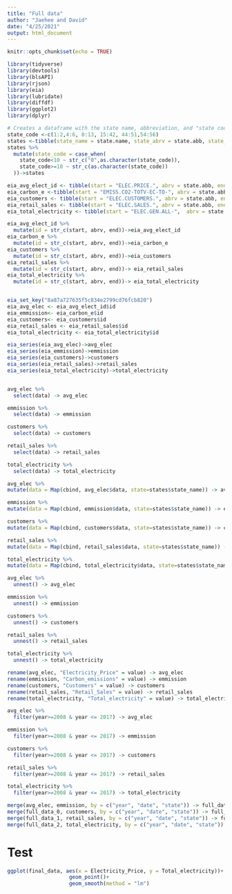```yaml
---
title: "Full data"
author: "Jaehee and David"
date: "4/25/2021"
output: html_document
---
```


```r
knitr::opts_chunk$set(echo = TRUE)
```

```r
library(tidyverse)
library(devtools)
library(blsAPI) 
library(rjson)
library(eia) 
library(lubridate)
library(diffdf)
library(ggplot2)
library(dplyr)
```

```r
# Creates a dataframe with the state name, abbreviation, and "state code"
state_code <-c(1:2,4:6, 8:13, 15:42, 44:51,54:56)
states <-tibble(state_name = state.name, state_abrv = state.abb, state_code = state_code)
states %>%
  mutate(state_code = case_when(
    state_code<10 ~ str_c("0",as.character(state_code)),
    state_code>=10 ~ str_c(as.character(state_code))
  ))->states

eia_avg_elect_id <- tibble(start = "ELEC.PRICE.", abrv = state.abb, end = "-IND.A")
eia_carbon_e <-tibble(start = "EMISS.CO2-TOTV-EC-TO-", abrv = state.abb, end = ".A")
eia_customers <- tibble(start = "ELEC.CUSTOMERS.", abrv = state.abb, end = "-ALL.A")
eia_retail_sales <- tibble(start = "ELEC.SALES.", abrv = state.abb, end = "-ALL.A")
eia_total_electricity <- tibble(start = "ELEC.GEN.ALL-",  abrv = state.abb, end = "-99.A")

eia_avg_elect_id %>% 
  mutate(id = str_c(start, abrv, end))->eia_avg_elect_id
eia_carbon_e %>% 
  mutate(id = str_c(start, abrv, end))->eia_carbon_e
eia_customers %>% 
  mutate(id = str_c(start, abrv, end))->eia_customers
eia_retail_sales %>%  
  mutate(id = str_c(start, abrv, end))-> eia_retail_sales 
eia_total_electricity %>%  
  mutate(id = str_c(start, abrv, end))-> eia_total_electricity 


eia_set_key("8a87a727635f5c834e2799cd76fcb820")
eia_avg_elec <- eia_avg_elect_id$id
eia_emmission<- eia_carbon_e$id
eia_customers<- eia_customers$id
eia_retail_sales <- eia_retail_sales$id
eia_total_electricity <- eia_total_electricity$id

eia_series(eia_avg_elec)->avg_elec
eia_series(eia_emmission)->emmission
eia_series(eia_customers)->customers
eia_series(eia_retail_sales)->retail_sales
eia_series(eia_total_electricity)->total_electricity


avg_elec %>%  
  select(data) -> avg_elec

emmission %>%  
  select(data) -> emmission

customers %>% 
  select(data) -> customers

retail_sales %>%  
  select(data) -> retail_sales

total_electricity %>%  
  select(data) -> total_electricity

avg_elec %>%
mutate(data = Map(cbind, avg_elec$data, state=states$state_name)) -> avg_elec

emmission %>%
mutate(data = Map(cbind, emmission$data, state=states$state_name)) -> emmission

customers %>%
mutate(data = Map(cbind, customers$data, state=states$state_name)) -> customers

retail_sales %>%
mutate(data = Map(cbind, retail_sales$data, state=states$state_name)) -> retail_sales

total_electricity %>%
mutate(data = Map(cbind, total_electricity$data, state=states$state_name)) -> total_electricity

avg_elec %>%  
  unnest() -> avg_elec

emmission %>%  
  unnest() -> emmission

customers %>%  
  unnest() -> customers

retail_sales %>%  
  unnest() -> retail_sales

total_electricity %>%  
  unnest() -> total_electricity

rename(avg_elec, "Electricity_Price" = value) -> avg_elec
rename(emmission, "Carbon_emissions" = value) -> emmission
rename(customers, "Customers" = value) -> customers
rename(retail_sales, "Retail_Sales" = value) -> retail_sales
rename(total_electricity, "Total_electricity" = value) -> total_electricity

avg_elec %>% 
  filter(year>=2008 & year <= 2017) -> avg_elec

emmission %>% 
  filter(year>=2008 & year <= 2017) -> emmission

customers %>% 
  filter(year>=2008 & year <= 2017) -> customers

retail_sales %>%  
  filter(year>=2008 & year <= 2017) -> retail_sales

total_electricity %>%  
  filter(year>=2008 & year <= 2017) -> total_electricity

merge(avg_elec, emmission, by = c("year", "date", "state")) -> full_data_0
merge(full_data_0, customers, by = c("year", "date", "state")) -> full_data_1
merge(full_data_1, retail_sales, by = c("year", "date", "state")) -> full_data_2
merge(full_data_2, total_electricity, by = c("year", "date", "state")) -> final_data

```

# Test
```r
ggplot(final_data, aes(x = Electricity_Price, y = Total_electricity))+
                    geom_point()+
                    geom_smooth(method = "lm")
```


